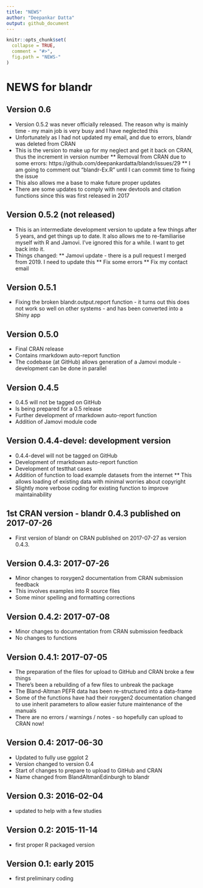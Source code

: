 ```yaml
---
title: "NEWS"
author: "Deepankar Datta"
output: github_document
---
```


<!-- NEWS.md is generated from NEWS.Rmd. Please edit that file -->

```r
knitr::opts_chunk$set(
  collapse = TRUE,
  comment = "#>",
  fig.path = "NEWS-"
)
```

# NEWS for blandr

## Version 0.6
* Version 0.5.2 was never officially released. The reason why is mainly time - my main job is very busy and I have neglected this
* Unfortunately as I had not updated my email, and due to errors, blandr was deleted from CRAN
* This is the version to make up for my neglect and get it back on CRAN, thus the increment in version number
** Removal from CRAN due to some errors: https://github.com/deepankardatta/blandr/issues/29
** I am going to comment out "blandr-Ex.R" until I can commit time to fixing the issue
* This also allows me a base to make future proper updates
* There are some updates to comply with new devtools and citation functions since this was first released in 2017

## Version 0.5.2 (not released)
* This is an intermediate development version to update a few things after 5 years, and get things up to date. It also allows me to re-familiarise myself with R and Jamovi. I've ignored this for a while. I want to get back into it.
* Things changed:
** Jamovi update - there is a pull request I merged from 2019. I need to update this
** Fix some errors
** Fix my contact email

## Version 0.5.1
* Fixing the broken blandr.output.report function - it turns out this does not work so well on other systems - and has been converted into a Shiny app

## Version 0.5.0
* Final CRAN release
* Contains rmarkdown auto-report function
* The codebase (at GitHub) allows generation of a Jamovi module - development can be done in parallel

## Version 0.4.5
* 0.4.5 will not be tagged on GitHub
* Is being prepared for a 0.5 release
* Further development of rmarkdown auto-report function
* Addition of Jamovi module code

## Version 0.4.4-devel: development version
* 0.4.4-devel will not be tagged on GitHub
* Development of rmarkdown auto-report function
* Development of testthat cases
* Addition of function to load example datasets from the internet
** This allows loading of existing data with minimal worries about copyright
* Slightly more verbose coding for existing function to improve maintainability

## 1st CRAN version - blandr 0.4.3 published on 2017-07-26
* First version of blandr on CRAN published on 2017-07-27 as version 0.4.3.

## Version 0.4.3: 2017-07-26
* Minor changes to roxygen2 documentation from CRAN submission feedback
* This involves examples into R source files
* Some minor spelling and formatting corrections

## Version 0.4.2: 2017-07-08
* Minor changes to documentation from CRAN submission feedback
* No changes to functions

## Version 0.4.1: 2017-07-05
* The preparation of the files for upload to GitHub and CRAN broke a few things
* There's been a rebuilding of a few files to unbreak the package
* The Bland-Altman PEFR data has been re-structured into a data-frame
* Some of the functions have had their roxygen2 documentation changed to use inherit parameters to allow easier future maintenance of the manuals
* There are no errors / warnings / notes - so hopefully can upload to CRAN now!

## Version 0.4: 2017-06-30
* Updated to fully use ggplot 2
* Version changed to version 0.4
* Start of changes to prepare to upload to GitHub and CRAN
* Name changed from BlandAltmanEdinburgh to blandr

## Version 0.3: 2016-02-04
* updated to help with a few studies

## Version 0.2: 2015-11-14
* first proper R packaged version

## Version 0.1: early 2015
* first preliminary coding
